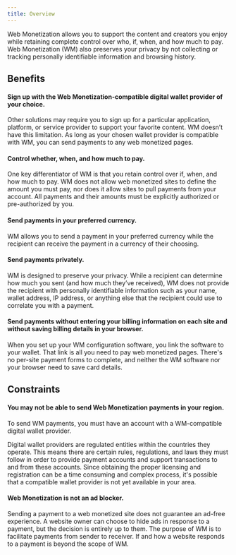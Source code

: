 ```yaml
---
title: Overview
---
```


Web Monetization allows you to support the content and creators you enjoy while retaining complete control over who, if, when, and how much to pay. Web Monetization (WM) also preserves your privacy by not collecting or tracking personally identifiable information and browsing history.

## Benefits

#### Sign up with the Web Monetization-compatible digital wallet provider of your choice.

Other solutions may require you to sign up for a particular application, platform, or service provider to support your favorite content. WM doesn’t have this limitation. As long as your chosen wallet provider is compatible with WM, you can send payments to any web monetized pages. 

#### Control whether, when, and how much to pay. 

One key differentiator of WM is that you retain control over if, when, and how much to pay. WM does not allow web monetized sites to define the amount you must pay, nor does it allow sites to pull payments from your account. All payments and their amounts must be explicitly authorized or pre-authorized by you.

#### Send payments in your preferred currency.

WM allows you to send a payment in your preferred currency while the recipient can receive the payment in a currency of their choosing. 

#### Send payments privately. 

WM is designed to preserve your privacy. While a recipient can determine how much you sent (and how much they’ve received), WM does not provide the recipient with personally identifiable information such as your name, wallet address, IP address, or anything else that the recipient could use to correlate you with a payment.

#### Send payments without entering your billing information on each site and without saving billing details in your browser.

When you set up your WM configuration software, you link the software to your wallet. That link is all you need to pay web monetized pages. There's no per-site payment forms to complete, and neither the WM software nor your browser need to save card details.

## Constraints

#### You may not be able to send Web Monetization payments in your region.

To send WM payments, you must have an account with a WM-compatible digital wallet provider. 

Digital wallet providers are regulated entities within the countries they operate. This means there are certain rules, regulations, and laws they must follow in order to provide payment accounts and support transactions to and from these accounts. Since obtaining the proper licensing and registration can be a time consuming and complex process, it's possible that a compatible wallet provider is not yet available in your area.

#### Web Monetization is not an ad blocker.

Sending a payment to a web monetized site does not guarantee an ad-free experience. A website owner can choose to hide ads in response to a payment, but the decision is entirely up to them. The purpose of WM is to facilitate payments from sender to receiver. If and how a website responds to a payment is beyond the scope of WM.
